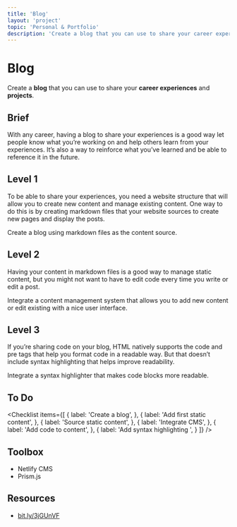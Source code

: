```yaml
---
title: 'Blog'
layout: 'project'
topic: 'Personal & Portfolio'
description: 'Create a blog that you can use to share your career experiences and projects.'
---
```



<ProjectHeader>

# Blog

Create a <strong className="color-blue">blog</strong> that you can use to share your <strong className="color-purple">career experiences</strong> and <strong className="color-purple">projects</strong>.

</ProjectHeader>

<ProjectContent>

## Brief

With any career, having a blog to share your experiences is a good way let people know what you’re working on and help others learn from your experiences. It’s also a way to reinforce what you’ve learned and be able to reference it in the future.

## Level 1

To be able to share your experiences, you need a website structure that will allow you to create new content and manage existing content. One way to do this is by creating markdown files that your website sources to create new pages and display the posts.

Create a blog using markdown files as the content source.

<LoginRequired>

## Level 2

Having your content in markdown files is a good way to manage static content, but you might not want to have to edit code every time you write or edit a post.

Integrate a content management system that allows you to add new content or edit existing with a nice user interface.

## Level 3

If you’re sharing code on your blog, HTML natively supports the code and pre tags that help you format code in a readable way. But that doesn’t include syntax highlighting that helps improve readability.

Integrate a syntax highlighter that makes code blocks more readable.

</LoginRequired>

</ProjectContent>

<ProjectSidebar>

## To Do

<Checklist items={[
  {
    label: 'Create a blog',
  },
  {
    label: 'Add first static content',
  },
  {
    label: 'Source static content',
  },
  {
    label: 'Integrate CMS',
  },
  {
    label: 'Add code to content',
  },
  {
    label: 'Add syntax highlighting ',
  }
]} />

## Toolbox
- Netlify CMS
- Prism.js

## Resources
- [bit.ly/3jGUnVF](https://bit.ly/3jGUnVF)

</ProjectSidebar>